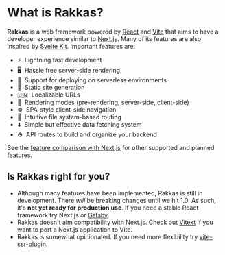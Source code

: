 # What is Rakkas?

**Rakkas** is a web framework powered by [React](https://reactjs.org) and [Vite](https://vitejs.dev) that aims to have a developer experience similar to [Next.js](https://nextjs.org). Many of its features are also inspired by [Svelte Kit](https://kit.svelte.dev). Important features are:

- ⚡&nbsp; Lightning fast development
- 🖥️&nbsp; Hassle free server-side rendering
- 🚀&nbsp; Support for deploying on serverless environments
- 📄&nbsp; Static site generation
- 🇺🇳&nbsp; Localizable URLs
- 🔀&nbsp; Rendering modes (pre-rendering, server-side, client-side)
- ☸️&nbsp; SPA-style client-side navigation
- 📁&nbsp; Intuitive file system-based routing
- ⬇️&nbsp; Simple but effective data fetching system
- ⚙️&nbsp; API routes to build and organize your backend

See the [feature comparison with Next.js](/guide/feature-comparison) for other supported and planned features.

## Is Rakkas right for you?

- Although many features have been implemented, Rakkas is still in development. There _will_ be breaking changes until we hit 1.0. As such, it's **not yet ready for production use**. If you need a stable React framework try Next.js or [Gatsby](https://www.gatsbyjs.com/).
- Rakkas doesn't aim compatibility with Next.js. Check out [Vitext](https://github.com/Aslemammad/vitext) if you want to port a Next.js application to Vite.
- Rakkas is somewhat opinionated. If you need more flexibility try [vite-ssr-plugin](https://vite-plugin-ssr.com/).
